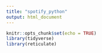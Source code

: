 ```yaml
---
title: "spotify_python"
output: html_document
---
```


```r
knitr::opts_chunk$set(echo = TRUE)
library(tidyverse)
library(reticulate)
```

```r

```

```python

```


